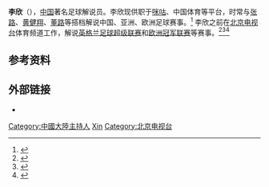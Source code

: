 {{noteTA
|G1=足球
}}
'''李欣'''（{{bd|？年}}），[[中国|中国]]著名足球解说员。李欣现供职于[[咪咕|咪咕]]、中国体育等平台，时常与[[张路_(1951年)|张路]]、[[黄健翔|黄健翔]]、[[董路|董路]]等搭档解说中国、亚洲、欧洲足球赛事。<ref>{{cite news|title=新浪全程视频直播欧洲顶级足球赛事|url=http://tech.163.com/12/0831/15/8A8ER4UB00094MOK.html|accessdate=2013-05-03|newspaper=CNET科技资讯网|date=2012-08-31|deadurl=yes|archiveurl=https://web.archive.org/web/20160305023501/http://tech.163.com/12/0831/15/8A8ER4UB00094MOK.html|archivedate=2016-03-05}}</ref> 李欣之前在[[北京电视台|北京电视台]]体育频道工作，解说[[英格兰足球超级联赛|英格兰足球超级联赛]]和[[欧洲冠军联赛|欧洲冠军联赛]]等赛事。<ref>{{cite news|title=英超重现BTV6 只能录播|url=http://bj.163.com/07/0816/15/3M1C06TG0038006L.html|accessdate=2013-05-03|newspaper=法制晚报|date=2007-08-16|deadurl=yes|archiveurl=https://web.archive.org/web/20140729003406/http://bj.163.com/07/0816/15/3M1C06TG0038006L.html|archivedate=2014-07-29}}</ref><ref>{{cite news|title=聊天预告：周五17点张路李承鹏李欣做客新浪聊欧洲杯|url=http://sports.sina.com.cn/euro2008/g/2008-06-05/22433703281.shtml|accessdate=2013-05-03|newspaper=新浪体育|date=2008-06-05|archive-date=2016-03-04|archive-url=https://web.archive.org/web/20160304110339/http://sports.sina.com.cn/euro2008/g/2008-06-05/22433703281.shtml|dead-url=no}}</ref><ref>{{cite news|title=嘉宾:李欣|url=http://topic.rbc.cn/08zt/08dhty/gdtp/200805/t20080528_634700.htm|accessdate=2013-05-03|newspaper=北京广播网|date=2008-07-10|archive-date=2016-03-05|archive-url=https://web.archive.org/web/20160305170207/http://topic.rbc.cn/08zt/08dhty/gdtp/200805/t20080528_634700.htm|dead-url=no}}</ref> 

==参考资料==
{{reflist}}

==外部链接==
* {{sinaweibo|1511368954|李欣}}

{{DEFAULTSORT:Li Xin}}

[[Category:中國大陸主持人|Category:中國大陸主持人]]
[[Category:李姓|Xin]]
[[Category:北京电视台|Category:北京电视台]]